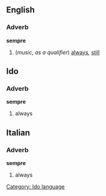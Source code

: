 ==English==
===Adverb===
'''sempre'''
#(''music, as a qualifier'') [[always]], [[still]]
==Ido==
===Adverb===
'''sempre'''
# always
[[Category: Ido language]]
==Italian==
===Adverb===
'''sempre'''
# always
